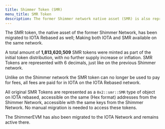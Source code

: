 ```yaml
---
title: Shimmer Token (SMR)
menu_title: SMR Token
description: The former Shimmer network native asset (SMR) is also represented on the IOTA network now.
---
```


The SMR token, the native asset of the former Shimmer Network, has been migrated to IOTA Rebased as well; Making both IOTA and SMR available on the same network.

A total amount of **1,813,620,509** SMR tokens were minted as part of the initial token distribution, with no further supply increase or inflation. SMR Tokens are represented with 6 decimals, just like on the previous Shimmer network.

Unlike on the Shimmer network the SMR token can no longer be used to pay for fees, all fees are paid for in IOTA on the IOTA Rebased network. 

All original SMR Tokens are represented as a `0x2::smr::SMR` type of object on IOTA rebased, accessible on the same (Hex format) addresses from the Shimmer Network, accessible with the same keys from the Shimmer Network. No manual migration is needed to access these tokens.

The ShimmerEVM has also been migrated to the IOTA Network and remains active there.